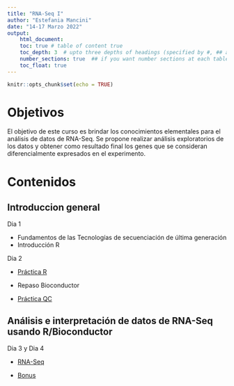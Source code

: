 ```yaml
---
title: "RNA-Seq I"
author: "Estefania Mancini"
date: "14-17 Marzo 2022"
output:
    html_document:
    toc: true # table of content true
    toc_depth: 3  # upto three depths of headings (specified by #, ## and ###)
    number_sections: true  ## if you want number sections at each table header
    toc_float: true
---
```


```r
knitr::opts_chunk$set(echo = TRUE)
```

# Objetivos
El objetivo de este curso es brindar los conocimientos elementales para el análisis de datos de RNA-Seq.  Se propone realizar análisis exploratorios de los datos y obtener como resultado final los genes que se consideran diferencialmente expresados en el experimento. 

# Contenidos

## Introduccion general

Dia 1 

* Fundamentos de las Tecnologías de secuenciación de última generación
* Introducción R

 Dia 2 

* [Práctica R](dia2.html) 

* Repaso Bioconductor

* [Práctica QC](dia3.html)

## Análisis e interpretación de datos de RNA-Seq usando R/Bioconductor 

Dia 3 y Dia 4 

* [RNA-Seq](dia4.html)

* [Bonus](dia4_bonus.html)
